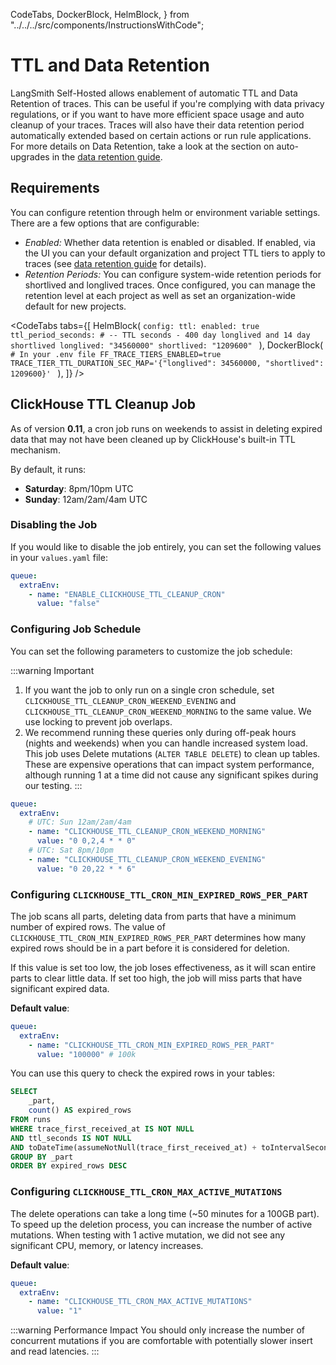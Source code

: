   CodeTabs,
  DockerBlock,
  HelmBlock,
} from "../../../src/components/InstructionsWithCode";

# TTL and Data Retention

LangSmith Self-Hosted allows enablement of automatic TTL and Data Retention of traces. This can be useful if you're complying with data privacy regulations, or if you want to have more efficient space usage and auto cleanup of your traces.
Traces will also have their data retention period automatically extended based on certain actions or run rule applications. For more details on Data Retention, take a look at the section on auto-upgrades in the [data retention guide](/administration/concepts#data-retention).

## Requirements

You can configure retention through helm or environment variable settings. There are a few options that are
configurable:

- _Enabled:_ Whether data retention is enabled or disabled. If enabled, via the UI you can your default organization and project TTL tiers to apply to traces (see [data retention guide](/administration/concepts#data-retention) for details).
- _Retention Periods:_ You can configure system-wide retention periods for shortlived and longlived traces. Once configured, you can manage the retention level at each project as well as set an organization-wide default for new projects.

<CodeTabs
  tabs={[
    HelmBlock(
      `config:
    ttl:
      enabled: true
      ttl_period_seconds:
        # -- TTL seconds - 400 day longlived and 14 day shortlived
        longlived: "34560000"
        shortlived: "1209600"
    `
    ),
    DockerBlock(
      `# In your .env file
FF_TRACE_TIERS_ENABLED=true
TRACE_TIER_TTL_DURATION_SEC_MAP='{"longlived": 34560000, "shortlived": 1209600}'
    `
    ),
  ]}
/>

## ClickHouse TTL Cleanup Job

As of version **0.11**, a cron job runs on weekends to assist in deleting expired data that may not have been cleaned up by ClickHouse's built-in TTL mechanism.

By default, it runs:
- **Saturday**: 8pm/10pm UTC
- **Sunday**: 12am/2am/4am UTC

### Disabling the Job

If you would like to disable the job entirely, you can set the following values in your `values.yaml` file:

```yaml
queue:
  extraEnv:
    - name: "ENABLE_CLICKHOUSE_TTL_CLEANUP_CRON"
      value: "false"
```

### Configuring Job Schedule

You can set the following parameters to customize the job schedule:

:::warning Important
1. If you want the job to only run on a single cron schedule, set `CLICKHOUSE_TTL_CLEANUP_CRON_WEEKEND_EVENING` and `CLICKHOUSE_TTL_CLEANUP_CRON_WEEKEND_MORNING` to the same value. We use locking to prevent job overlaps.
2. We recommend running these queries only during off-peak hours (nights and weekends) when you can handle increased system load. This job uses Delete mutations (`ALTER TABLE DELETE`) to clean up tables. 
These are expensive operations that can impact system performance, although running 1 at a time did not cause any significant spikes during our testing.
:::

```yaml
queue:
  extraEnv:
    # UTC: Sun 12am/2am/4am
    - name: "CLICKHOUSE_TTL_CLEANUP_CRON_WEEKEND_MORNING"
      value: "0 0,2,4 * * 0"
    # UTC: Sat 8pm/10pm
    - name: "CLICKHOUSE_TTL_CLEANUP_CRON_WEEKEND_EVENING"
      value: "0 20,22 * * 6"
```

### Configuring `CLICKHOUSE_TTL_CRON_MIN_EXPIRED_ROWS_PER_PART`

The job scans all parts, deleting data from parts that have a minimum number of expired rows. The value of `CLICKHOUSE_TTL_CRON_MIN_EXPIRED_ROWS_PER_PART` determines how many expired rows should be in a part before it is considered for deletion.

If this value is set too low, the job loses effectiveness, as it will scan entire parts to clear little data. If set too high, the job will miss parts that have significant expired data.

**Default value**:
```yaml
queue:
  extraEnv:
    - name: "CLICKHOUSE_TTL_CRON_MIN_EXPIRED_ROWS_PER_PART"
      value: "100000" # 100k
```

You can use this query to check the expired rows in your tables:

```sql
SELECT
    _part,
    count() AS expired_rows
FROM runs
WHERE trace_first_received_at IS NOT NULL
AND ttl_seconds IS NOT NULL
AND toDateTime(assumeNotNull(trace_first_received_at) + toIntervalSecond(assumeNotNull(ttl_seconds))) < now()
GROUP BY _part
ORDER BY expired_rows DESC
```

### Configuring `CLICKHOUSE_TTL_CRON_MAX_ACTIVE_MUTATIONS`

The delete operations can take a long time (~50 minutes for a 100GB part). To speed up the deletion process, you can increase the number of active mutations. When testing with 1 active mutation, we did not see any significant CPU, memory, or latency increases.

**Default value**:
```yaml
queue:
  extraEnv:
    - name: "CLICKHOUSE_TTL_CRON_MAX_ACTIVE_MUTATIONS"
      value: "1"
```

:::warning Performance Impact
You should only increase the number of concurrent mutations if you are comfortable with potentially slower insert and read latencies.
:::